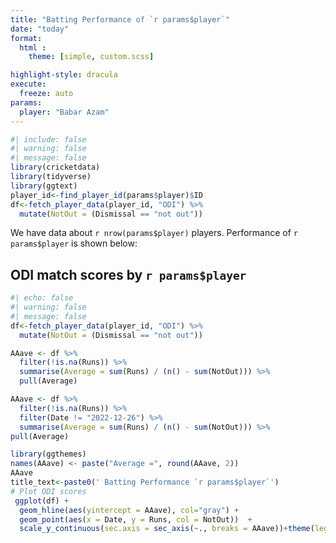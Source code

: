 ```yaml
---
title: "Batting Performance of `r params$player`"
date: "today"
format: 
  html :
    theme: [simple, custom.scss]

highlight-style: dracula
execute: 
  freeze: auto
params:
  player: "Babar Azam"
---
```


```r
#| include: false
#| warning: false
#| message: false
library(cricketdata)
library(tidyverse)
library(ggtext)
player_id<-find_player_id(params$player)$ID
df<-fetch_player_data(player_id, "ODI") %>%
  mutate(NotOut = (Dismissal == "not out"))
```

We have data about `r nrow(params$player)` players. Performance of `r params$player` is shown below:

## ODI match scores by `r params$player`

```r
#| echo: false
#| warning: false
#| message: false
df<-fetch_player_data(player_id, "ODI") %>%
  mutate(NotOut = (Dismissal == "not out"))

AAave <- df %>%
  filter(!is.na(Runs)) %>%
  summarise(Average = sum(Runs) / (n() - sum(NotOut))) %>%
  pull(Average)

AAave <- df %>%
  filter(!is.na(Runs)) %>%
  filter(Date != "2022-12-26") %>%
  summarise(Average = sum(Runs) / (n() - sum(NotOut))) %>%
pull(Average)

library(ggthemes)
names(AAave) <- paste("Average =", round(AAave, 2))
AAave
title_text<-paste0(' Batting Performance `r params$player`')
# Plot ODI scores
 ggplot(df) +
  geom_hline(aes(yintercept = AAave), col="gray") +
  geom_point(aes(x = Date, y = Runs, col = NotOut))  +
  scale_y_continuous(sec.axis = sec_axis(~., breaks = AAave))+theme(legend.position = "none") +labs(title=' Batting Performance  in ODI') +theme_fivethirtyeight()+theme()
```

